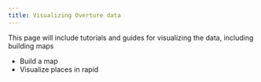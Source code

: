 ```yaml
---
title: Visualizing Overture data
---
```


This page will include tutorials and guides for visualizing the data, including building maps

- Build a map
- Visualize places in rapid